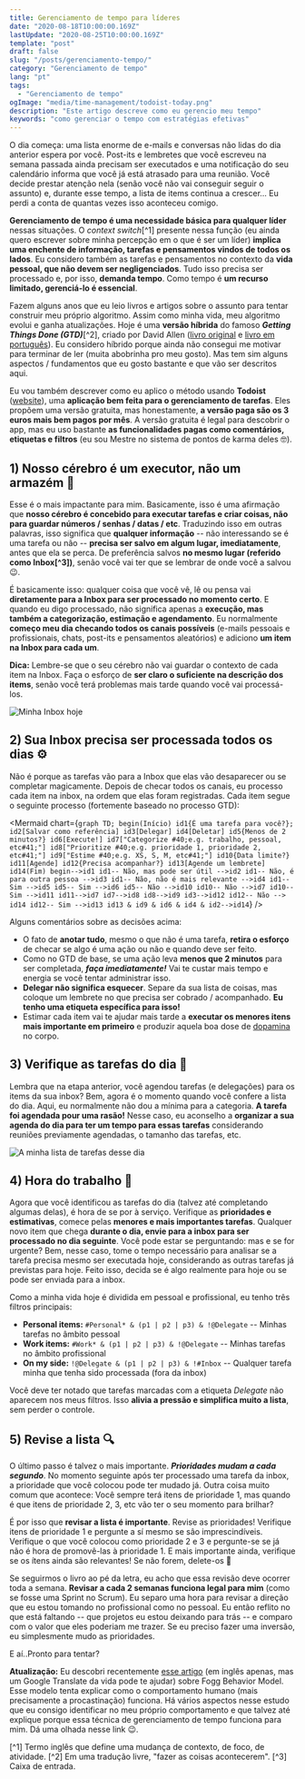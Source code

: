 ```yaml
---
title: Gerenciamento de tempo para líderes
date: "2020-08-18T10:00:00.169Z"
lastUpdate: "2020-08-25T10:00:00.169Z"
template: "post"
draft: false
slug: "/posts/gerenciamento-tempo/"
category: "Gerenciamento de tempo"
lang: "pt"
tags:
  - "Gerenciamento de tempo"
ogImage: "media/time-management/todoist-today.png"
description: "Este artigo descreve como eu gerencio meu tempo"
keywords: "como gerenciar o tempo com estratégias efetivas"
---
```


O dia começa: uma lista enorme de e-mails e conversas não lidas do dia anterior espera por você. Post-its e lembretes que você escreveu na semana passada ainda precisam ser executados e uma notificação do seu calendário informa que você já está atrasado para uma reunião. Você decide prestar atenção nela (senão você não vai conseguir seguir o assunto) e, durante esse tempo, a lista de items continua a crescer... Eu perdi a conta de quantas vezes isso aconteceu comigo.

**Gerenciamento de tempo é uma necessidade básica para qualquer líder** nessas situações. O *context switch*[^1] presente nessa função (eu ainda quero escrever sobre minha percepção em o que é ser um líder) **implica uma enchente de informação, tarefas e pensamentos vindos de todos os lados**. Eu considero também as tarefas e pensamentos no contexto da **vida pessoal, que não devem ser negligenciados**. Tudo isso precisa ser processado e, por isso, **demanda tempo**. Como tempo é **um recurso limitado, gerenciá-lo é essencial**.

Fazem alguns anos que eu leio livros e artigos sobre o assunto para tentar construir meu próprio algoritmo. Assim como minha vida, meu algoritmo evolui e ganha atualizações. Hoje é uma **versão híbrida** do famoso ***Getting Things Done (GTD)***[^2], criado por David Allen ([livro original](https://www.amazon.com/Getting-Things-Done-Stress-free-Productivity/dp/0349408947/ref=asc_df_0349408947/) e [livro em português](https://www.amazon.com.br/Arte-Fazer-Acontecer-David-Allen/dp/8543102812)). Eu considero híbrido porque ainda não consegui me motivar para terminar de ler (muita abobrinha pro meu gosto). Mas tem sim alguns aspectos / fundamentos que eu gosto bastante e que vão ser descritos aqui.

Eu vou também descrever como eu aplico o método usando **Todoist** ([website](https://www.todoist.com/)), uma **aplicação bem feita para o gerenciamento de tarefas**. Eles propõem uma versão gratuita, mas honestamente, **a versão paga são os 3 euros mais bem pagos por mês**. A versão gratuita é legal para descobrir o app, mas eu uso bastante **as funcionalidades pagas como comentários, etiquetas e filtros** (eu sou Mestre no sistema de pontos de karma deles :nerd_face:).

## 1) Nosso cérebro é um executor, não um armazém :brain:

Esse é o mais impactante para mim. Basicamente, isso é uma afirmação que **nosso cérebro é concebido para executar tarefas e criar coisas, não para guardar números / senhas / datas / etc**. Traduzindo isso em outras palavras, isso significa que **qualquer informação** -- não interessando se é uma tarefa ou não -- **precisa ser salvo em algum lugar, imediatamente**, antes que ela se perca. De preferência salvos **no mesmo lugar (referido como Inbox[^3])**, senão você vai ter que se lembrar de onde você a salvou :wink:.

É basicamente isso: qualquer coisa que você vê, lê ou pensa vai **diretamente para a Inbox para ser processado no momento certo**. E quando eu digo processado, não significa apenas a **execução, mas também a categorização, estimação e agendamento**. Eu normalmente **começo meu dia checando todos os canais possíveis** (e-mails pessoais e profissionais, chats, post-its e pensamentos aleatórios) e adiciono **um item na Inbox para cada um**.

**Dica:** Lembre-se que o seu cérebro não vai guardar o contexto de cada item na Inbox. Faça o esforço de **ser claro o suficiente na descrição dos items**, senão você terá problemas mais tarde quando você vai processá-los.

![Minha Inbox hoje](/media/time-management/todoist-inbox-en.png)

## 2) Sua Inbox precisa ser processada todos os dias :gear:

Não é porque as tarefas vão para a Inbox que elas vão desaparecer ou se completar magicamente. Depois de checar todos os canais, eu processo cada item na inbox, na ordem que elas foram registradas. Cada item segue o seguinte processo (fortemente baseado no processo GTD):

<Mermaid chart={`
  graph TD;
    begin(Início)
    id1{É uma tarefa para você?};
    id2[Salvar como referência]
    id3[Delegar]
    id4[Deletar]
    id5{Menos de 2 minutos?}
    id6[Execute!]
    id7["Categorize #40;e.g. trabalho, pessoal, etc#41;"]
    id8["Prioritize #40;e.g. prioridade 1, prioridade 2, etc#41;"]
    id9["Estime #40;e.g. XS, S, M, etc#41;"]
    id10{Data limite?}
    id11[Agende]
    id12{Precisa acompanhar?}
    id13[Agende um lembrete]
    id14(Fim)
    begin-->id1
    id1-- Não, mas pode ser útil -->id2
    id1-- Não, é para outra pessoa -->id3
    id1-- Não, não é mais relevante -->id4
    id1-- Sim -->id5
    id5-- Sim -->id6
    id5-- Não -->id10
    id10-- Não -->id7
    id10-- Sim -->id11
    id11-->id7
    id7-->id8
    id8-->id9
    id3-->id12
    id12-- Não --> id14
    id12-- Sim -->id13
    id13 & id9 & id6 & id4 & id2-->id14
`} />

Alguns comentários sobre as decisões acima:

* O fato de **anotar tudo**, mesmo o que não é uma tarefa, **retira o esforço** de checar se algo é uma ação ou não e quando deve ser feito.
* Como no GTD de base, se uma ação leva **menos que 2 minutos** para ser completada, ***faça imediatamente!*** Vai te custar mais tempo e energia se você tentar administrar isso.
* **Delegar não significa esquecer**. Separe da sua lista de coisas, mas coloque um lembrete no que precisa ser cobrado / acompanhado. **Eu tenho uma etiqueta específica para isso!**
* Estimar cada item vai te ajudar mais tarde a **executar os menores itens mais importante em primeiro** e produzir aquela boa dose de [dopamina](https://pt.wikipedia.org/wiki/Dopamina) no corpo.

## 3) Verifique as tarefas do dia :date:

Lembra que na etapa anterior, você agendou tarefas (e delegações) para os items da sua inbox? Bem, agora é o momento quando você confere a lista do dia. Aqui, eu normalmente não dou a mínima para a categoria. **A tarefa foi agendada pour uma rasão!** Nesse caso, eu aconselho a **organizar a sua agenda do dia para ter um tempo para essas tarefas** considerando reuniões previamente agendadas, o tamanho das tarefas, etc.

![A minha lista de tarefas desse dia](/media/time-management/todoist-today.png)

## 4) Hora do trabalho :muscle:

Agora que você identificou as tarefas do dia (talvez até completando algumas delas), é hora de se por à serviço. Verifique as **prioridades e estimativas**, comece pelas **menores e mais importantes tarefas**. Qualquer novo item que chega **durante o dia, envie para a inbox para ser processado no dia seguinte**. Você pode estar se perguntando: mas e se for urgente? Bem, nesse caso, tome o tempo necessário para analisar se a tarefa precisa mesmo ser executada hoje, considerando as outras tarefas já previstas para hoje. Feito isso, decida se é algo realmente para hoje ou se pode ser enviada para a inbox.

Como a minha vida hoje é dividida em pessoal e profissional, eu tenho três filtros principais:

* **Personal items:** ``#Personal* & (p1 | p2 | p3) & !@Delegate`` -- Minhas tarefas no âmbito pessoal
* **Work items:** ``#Work* & (p1 | p2 | p3) & !@Delegate`` -- Minhas tarefas no âmbito profissional
* **On my side:** ``!@Delegate & (p1 | p2 | p3) & !#Inbox`` -- Qualquer tarefa minha que tenha sido processada (fora da inbox)

Você deve ter notado que tarefas marcadas com a etiqueta *Delegate* não aparecem nos meus filtros. Isso **alivia a pressão e simplifica muito a lista**, sem perder o controle.

## 5) Revise a lista :mag:

O último passo é talvez o mais importante. ***Prioridades mudam a cada segundo***. No momento seguinte após ter processado uma tarefa da inbox, a prioridade que você colocou pode ter mudado já. Outra coisa muito comum que acontece: Você sempre terá itens de prioridade 1, mas quando é que itens de prioridade 2, 3, etc vão ter o seu momento para brilhar?

É por isso que **revisar a lista é importante**. Revise as prioridades! Verifique itens de prioridade 1 e pergunte a sí mesmo se sâo imprescindíveis. Verifique o que você colocou como prioridade 2 e 3 e pergunte-se se já não é hora de promovê-las à prioridade 1. E mais importante ainda, verifique se os ítens ainda são relevantes! Se não forem, delete-os :see_no_evil:  

Se seguirmos o livro ao pé da letra, eu acho que essa revisão deve ocorrer toda a semana. **Revisar a cada 2 semanas funciona legal para mim** (como se fosse uma Sprint no Scrum). Eu separo uma hora para revisar a direção que eu estou tomando no profissional como no pessoal. Eu então reflito no que está faltando -- que projetos eu estou deixando para trás -- e comparo com o valor que eles poderiam me trazer. Se eu preciso fazer uma inversão, eu simplesmente mudo as prioridades.

E aí..Pronto para tentar?

**Atualização:** Eu descobri recentemente [esse artigo](https://www.deprocrastination.co/blog/how-to-stop-procrastinating-by-using-the-fogg-behavior-model) (em inglês apenas, mas um Google Translate da vida pode te ajudar) sobre Fogg Behavior Model. Esse modelo tenta explicar como o comportamento humano (mais precisamente a procastinação) funciona. Há vários aspectos nesse estudo que eu consigo identificar no meu próprio comportamento e que talvez até explique porque essa técnica de gerenciamento de tempo funciona para mim. Dá uma olhada nesse link :wink:.


[^1] Termo inglês que define uma mudança de contexto, de foco, de atividade.
[^2] Em uma tradução livre, "fazer as coisas acontecerem".
[^3] Caixa de entrada.